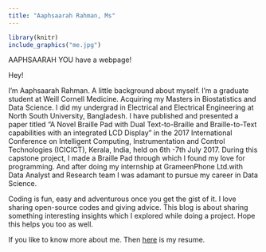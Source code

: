 ---
title: "Aaphsaarah Rahman, Ms"
---



```{r, out.width = '30%', fig.align="center", echo = FALSE}
library(knitr)
include_graphics("me.jpg")
```

AAPHSAARAH YOU have a webpage!

Hey!

I'm Aaphsaarah Rahman. A little background about myself. I'm a graduate student at Weill Cornell Medicine. Acquiring my Masters in Biostatistics and Data Science. I did my undergrad in Electrical and Electrical Engineering at North South University, Bangladesh. I have published and presented a paper titled “A Novel Braille Pad with Dual Text-to-Braille and Braille-to-Text capabilities with an integrated LCD Display” in the 2017 International Conference on Intelligent Computing, Instrumentation and Control Technologies (ICICICT), Kerala, India, held on 6th -7th July 2017. During this capstone project, I made a Braille Pad through which I found my love for programming. And after doing my internship at GrameenPhone Ltd.with Data Analyst and Research team I was adamant to pursue my career in Data Science.

Coding is fun, easy and adventurous once you get the gist of it. I love sharing open-source codes and giving advice. This blog is about sharing something interesting insights which I explored while doing a project. Hope this helps you too as well. 

If you like to know more about me. Then [here](Aaphsaarah_r.pdf) is my resume. 

